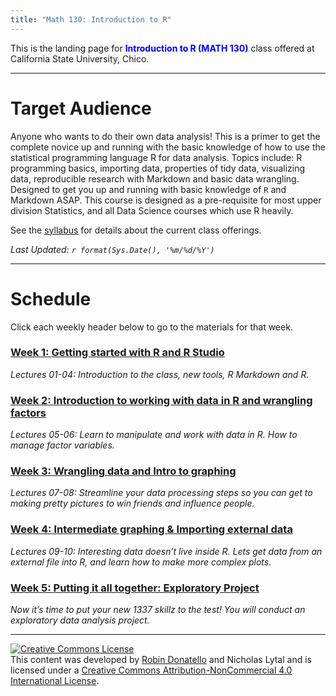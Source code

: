 ```yaml
---
title: "Math 130: Introduction to R"
---
```


This is the landing page for <span style="color:blue">**Introduction to R (MATH 130)**</span> class offered at California State University, Chico. 


----

# Target Audience
Anyone who wants to do their own data analysis! This is a primer to get the complete novice up and running with the basic knowledge of how to use the statistical programming language R for data analysis. Topics include: R programming basics, importing data, properties of tidy data, visualizing data, reproducible research with Markdown and basic data wrangling. Designed to get you up and running with basic knowledge of `R` and Markdown ASAP. This course is designed as a pre-requisite for most upper division Statistics, and all Data Science courses which use R heavily.

See the [syllabus](syllabus.html) for details about the current class offerings.   

_Last Updated: `r format(Sys.Date(), '%m/%d/%Y')` _

--------------------------------

# Schedule


Click each weekly header below to go to the materials for that week. 

### [Week 1: Getting started with R and R Studio](wk1.html){target="_blank"}
_Lectures 01-04: Introduction to the class, new tools, R Markdown and R._

### [Week 2: Introduction to working with data in R and wrangling factors](wk2.html){target="_blank"}
_Lectures 05-06: Learn to manipulate and work with data in R. How to manage factor variables._

### [Week 3: Wrangling data and Intro to graphing ](wk3.html){target="_blank"}
_Lectures 07-08: Streamline your data processing steps so you can get to making pretty pictures to win friends and influence people._

### [Week 4: Intermediate graphing & Importing external data](wk4.html){target="_blank"}
_Lectures 09-10: Interesting data doesn't live inside R. Lets get data from an external file into R, and learn how to make more complex plots._


### [Week 5: Putting it all together: Exploratory Project](wk5.html){target="_blank"}
_Now it's time to put your new 1337 skillz to the test! You will conduct an exploratory data analysis project._

----


<a rel="license" href="http://creativecommons.org/licenses/by-nc/4.0/"><img alt="Creative Commons License" style="border-width:0" src="https://i.creativecommons.org/l/by-nc/4.0/88x31.png" /></a><br />This content was developed by <a href="www.norcalbiostat.com">Robin Donatello</a> and Nicholas Lytal and is licensed under a <a rel="license" href="http://creativecommons.org/licenses/by-nc/4.0/">Creative Commons Attribution-NonCommercial 4.0 International License</a>.

